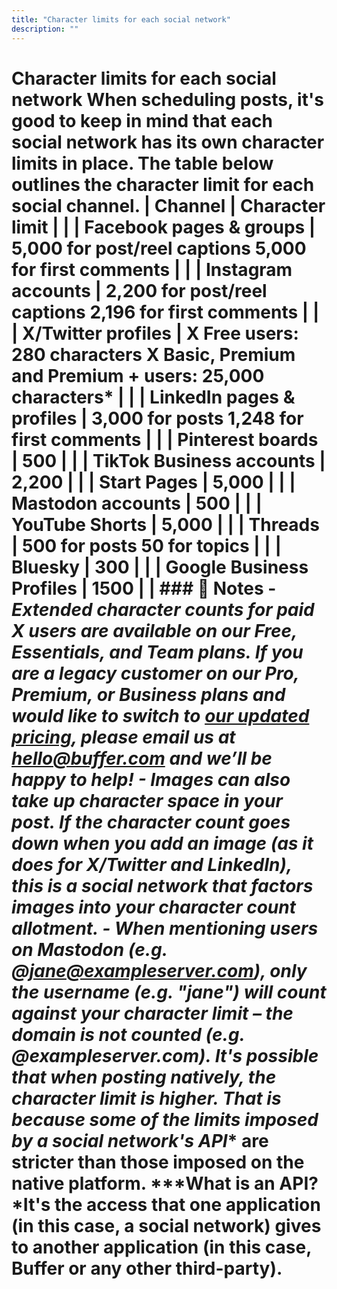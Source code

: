 ```yaml
---
title: "Character limits for each social network"
description: ""
---
```


# Character limits for each social network When scheduling posts, it's good to keep in mind that each social network has its own character limits in place. The table below outlines the character limit for each social channel. | **Channel** | **Character limit** | | | Facebook pages & groups | 5,000 for post/reel captions 5,000 for first comments | | | Instagram accounts | 2,200 for post/reel captions 2,196 for first comments | | | X/Twitter profiles | X Free users: 280 characters X Basic, Premium and Premium + users: 25,000 characters* | | | LinkedIn pages & profiles | 3,000 for posts 1,248 for first comments | | | Pinterest boards | 500 | | | TikTok Business accounts | 2,200 | | | Start Pages | 5,000 | | | Mastodon accounts | 500 | | | YouTube Shorts | 5,000 | | | Threads | 500 for posts 50 for topics | | | Bluesky | 300 | | | Google Business Profiles | 1500 | | ### 📝 Notes - *Extended character counts for paid X users are available on our Free, Essentials, and Team plans. If you are a legacy customer on our Pro, Premium, or Business plans and would like to switch to [our updated pricing](http://buffer.com/pricing), please email us at [hello@buffer.com](mailto:hello@buffer.com) and we’ll be happy to help! - Images can also take up character space in your post. If the character count goes down when you add an image (as it does for X/Twitter and LinkedIn), this is a social network that factors images into your character count allotment. - When mentioning users on Mastodon (e.g. @jane@exampleserver.com), only the username (e.g. "jane") will count against your character limit – the domain is not counted (e.g. @exampleserver.com). It's possible that when posting natively, the character limit is higher. That is because some of the limits imposed by a social network's API** are stricter than those imposed on the native platform. ***What is an API? *It's the access that one application (in this case, a social network) gives to another application (in this case, Buffer or any other third-party).